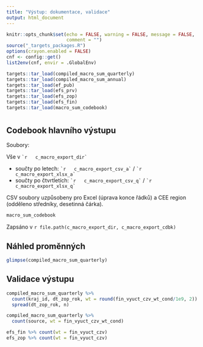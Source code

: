 ```yaml
---
title: "Výstup: dokumentace, validace"
output: html_document
---
```


```r
knitr::opts_chunk$set(echo = FALSE, warning = FALSE, message = FALSE,
                      comment = "")
source("_targets_packages.R")
options(crayon.enabled = FALSE)
cnf <- config::get()
list2env(cnf, envir = .GlobalEnv)
```

```r
targets::tar_load(compiled_macro_sum_quarterly)
targets::tar_load(compiled_macro_sum_annual)
targets::tar_load(ef_pub)
targets::tar_load(efs_prv)
targets::tar_load(efs_zop)
targets::tar_load(efs_fin)
targets::tar_load(macro_sum_codebook)

```

# {.tabset}

## Codebook hlavního výstupu

Soubory:

Vše v `` `r  
c_macro_export_dir` ``

- součty po letech: `` `r  
c_macro_export_csv_a` `` / `` `r  
c_macro_export_xlsx_a` ``
- součty po čtvrtletích: `` `r  
c_macro_export_csv_q` `` / `` `r  
c_macro_export_xlsx_q` ``

CSV soubory uzpůsobeny pro Excel (úprava konce řádků) a CEE region (odděleno středníky, desetinná čárka).

```r
macro_sum_codebook
```

Zapsáno v `r file.path(c_macro_export_dir, c_macro_export_cdbk)`

## Náhled proměnných

```r
glimpse(compiled_macro_sum_quarterly)
```

## Validace výstupu

```r
compiled_macro_sum_quarterly %>% 
  count(kraj_id, dt_zop_rok, wt = round(fin_vyuct_czv_wt_cond/1e9, 2)) %>% 
  spread(dt_zop_rok, n)
```
```r
compiled_macro_sum_quarterly %>% 
  count(source, wt = fin_vyuct_czv_wt_cond)
```

```r
efs_fin %>% count(wt = fin_vyuct_czv)
efs_zop %>% count(wt = fin_vyuct_czv)
```

